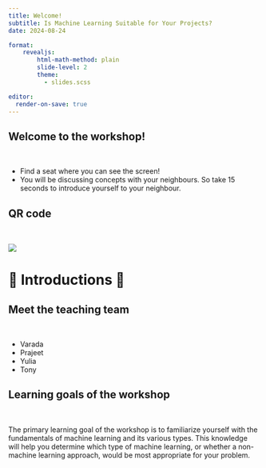 ```yaml
---
title: Welcome!
subtitle: Is Machine Learning Suitable for Your Projects? 
date: 2024-08-24

format:
    revealjs:
        html-math-method: plain
        slide-level: 2
        theme:
          - slides.scss

editor:
  render-on-save: true
---
```


## Welcome to the workshop! 
\

* Find a seat where you can see the screen!
* You will be discussing concepts with your neighbours. So take 15 seconds to introduce yourself to your neighbour.  

## QR code
\

![](img/DSI-ML-workshop-QR-code.png)

# 🤝 Introductions 🤝 {.middle}

## Meet the teaching team 
\

- Varada
- Prajeet
- Yulia 
- Tony

## Learning goals of the workshop
\

The primary learning goal of the workshop is to familiarize yourself with the fundamentals of machine learning and its various types. This knowledge will help you determine which type of machine learning, or whether a non-machine learning approach, would be most appropriate for your problem.

